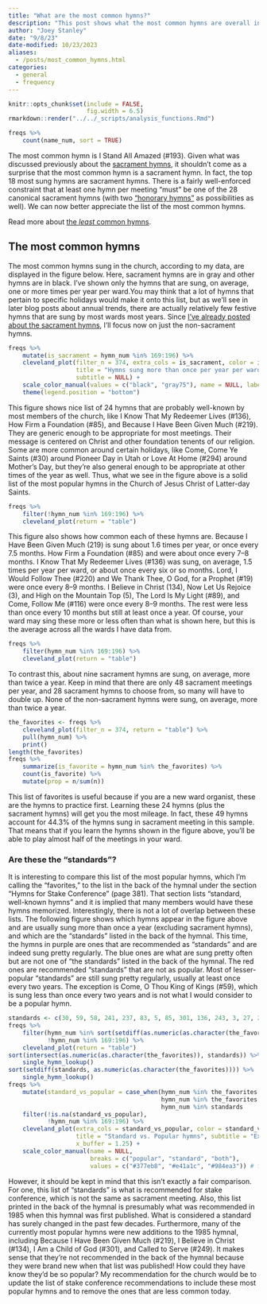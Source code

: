 ```yaml
---
title: "What are the most common hymns?"
description: "This post shows what the most common hymns are overall in LDS sacrament meetings."
author: "Joey Stanley"
date: "9/8/23"
date-modified: 10/23/2023
aliases: 
  - /posts/most_common_hymns.html
categories:
  - general
  - frequency
---
```


```r
knitr::opts_chunk$set(include = FALSE,
                      fig.width = 6.5)
rmarkdown::render("../../_scripts/analysis_functions.Rmd")
```

```r
freqs %>%
    count(name_num, sort = TRUE)
```


The most common hymn is <hymn>I Stand All Amazed (#193)</hymn>. Given what was discussed previously about the [sacrament hymns](/posts/sacrament), it shouldn't come as a surprise that the most common hymn is a sacrament hymn. In fact, the top 18 most sung hymns are sacrament hymns. There is a fairly well-enforced constraint that at least one hymn per meeting "must" be one of the 28 canonical sacrament hymns (with two ["honorary hymns"](/posts/sacrament/index.html#non-sacrament-hymns) as possibilities as well). We can now better appreciate the list of the most common hymns.

:::callout-note

Read more about [the *least* common hymns](/posts/least-common-hymns). 

:::

## The most common hymns

The most common hymns sung in the church, according to my data, are displayed in the figure below. Here, sacrament hymns are in gray and other hymns are in black. I've shown only the hymns that are sung, on average, one or more times per year per ward.[You may think that a lot of hymns that pertain to specific holidays would make it onto this list, but as we'll see in later blog posts about annual trends, there are actually relatively few festive hymns that are sung by most wards most years.]{.aside} Since [I've already posted about the sacrament hymns](/posts/sacrament), I'll focus now on just the non-sacrament hymns.

```r
freqs %>%
    mutate(is_sacrament = hymn_num %in% 169:196) %>%
    cleveland_plot(filter_n = 374, extra_cols = is_sacrament, color = is_sacrament, base_size = 10,
                   title = "Hymns sung more than once per year per ward, on average",
                   subtitle = NULL) + 
    scale_color_manual(values = c("black", "gray75"), name = NULL, labels = c("Non-sacrament hymn", "Sacrament hymn")) + 
    theme(legend.position = "bottom")
```


This figure shows nice list of 24 hymns that are probably well-known by most members of the church, like <hymn>I Know That My Redeemer Lives (#136)</hymn>, <hymn>How Firm a Foundation (#85)</hymn>, and <hymn>Because I Have Been Given Much (#219)</hymn>. They are generic enough to be appropriate for most meetings. Their message is centered on Christ and other foundation tenents of our religion. Some are more common around certain holidays, like <hymn>Come, Come Ye Saints (#30)</hymn> around Pioneer Day in Utah or <hymn>Love At Home (#294)</hymn> around Mother's Day, but they're also general enough to be appropriate at other times of the year as well. Thus, what we see in the figure above is a solid list of the most popular hymns in the Church of Jesus Christ of Latter-day Saints.

```r
freqs %>%
    filter(!hymn_num %in% 169:196) %>%
    cleveland_plot(return = "table")
```


This figure also shows how common each of these hymns are. <hymn>Because I Have Been Given Much (219)</hymn> is sung about 1.6 times per year, or once every 7.5 months. <hymn>How Firm a Foundation (#85)</hymn> and  were about once every 7--8 months. <hymn>I Know That My Redeemer Lives (#136)</hymn> was sung, on average, 1.5 times per year per ward, or about once every six or so months. <hymn>Lord, I Would Follow Thee (#220)</hymn> and <hymn>We Thank Thee, O God, for a Prophet (#19)</hymn> were once every 8--9 months. <hymn>I Believe in Christ (134)</hymn>, <hymn>Now Let Us Rejoice (3)</hymn>, and <hymn>High on the Mountain Top (5)</hymn>, <hymn>The Lord Is My Light (#89)</hymn>, and <hymn>Come, Follow Me (#116)</hymn> were once every 8--9 months. The rest were less than once every 10 months but still at least once a year. Of course, your ward may sing these more or less often than what is shown here, but this is the average across all the wards I have data from.

```r
freqs %>%
    filter(hymn_num %in% 169:196) %>%
    cleveland_plot(return = "table")
```

To contrast this, about nine sacrament hymns are sung, on average, more than twice a year. Keep in mind that there are only 48 sacrament meetings per year, and 28 sacrament hymns to choose from, so many will have to double up. None of the non-sacrament hymns were sung, on average, more than twice a year.

```r
the_favorites <- freqs %>%
    cleveland_plot(filter_n = 374, return = "table") %>%
    pull(hymn_num) %>%
    print()
length(the_favorites)
freqs %>%
    summarize(is_favorite = hymn_num %in% the_favorites) %>%
    count(is_favorite) %>%
    mutate(prop = n/sum(n))
```


This list of favorites is useful because if you are a new ward organist, these are the hymns to practice first. Learning these 24 hymns (plus the sacrament hymns) will get you the most mileage. In fact, these 49 hymns account for 44.3% of the hymns sung in sacrament meeting in this sample. That means that if you learn the hymns shown in the figure above, you'll be able to play almost half of the meetings in your ward.

### Are these the "standards"?

It is interesting to compare this list of the most popular hymns, which I'm calling the "favorites," to the list in the back of the hymnal under the section "Hymns for Stake Conference" (page 381). That section lists "standard, well-known hymns" and it is implied that many members would have these hymns memorized. Interestingly, there is not a lot of overlap between these lists. The following figure shows which hymns appear in the figure above and are usually sung more than once a year (excluding sacrament hymns), and which are the "standards" listed in the back of the hymnal. This time, the hymns in purple are ones that are recommended as "standards" and are indeed sung pretty regularly. The blue ones are what are sung pretty often but are not one of "the standards" listed in the back of the hymnal. The red ones are recommended "standards" that are not as popular. Most of lesser-popular "standards" are still sung pretty regularly, usually at least once every two years. The exception is <hymn>Come, O Thou King of Kings (#59)</hymn>, which is sung less than once every two years and is not what I would consider to be a popular hymn.

```r
standards <- c(30, 59, 58, 241, 237, 83, 5, 85, 301, 136, 243, 3, 27, 252, 6, 147, 2, 19)
freqs %>%
    filter(hymn_num %in% sort(setdiff(as.numeric(as.character(the_favorites)), standards)),
           !hymn_num %in% 169:196) %>%
    cleveland_plot(return = "table")
sort(intersect(as.numeric(as.character(the_favorites)), standards)) %>%
    single_hymn_lookup()
sort(setdiff(standards, as.numeric(as.character(the_favorites)))) %>%
    single_hymn_lookup()
freqs %>%
    mutate(standard_vs_popular = case_when(hymn_num %in% the_favorites & hymn_num %in% standards ~ "both",
                                           hymn_num %in% the_favorites ~ "popular",
                                           hymn_num %in% standards     ~ "standard")) %>%
    filter(!is.na(standard_vs_popular),
           !hymn_num %in% 169:196) %>%
    cleveland_plot(extra_cols = standard_vs_popular, color = standard_vs_popular, 
                   title = "Standard vs. Popular hymns", subtitle = "Excluding sacrament hymns",
                   x_buffer = 1.25) + 
    scale_color_manual(name = NULL,
                       breaks = c("popular", "standard", "both"),
                       values = c("#377eb8", "#e41a1c", "#984ea3")) # from color brewer Set1
```

However, it should be kept in mind that this isn't exactly a fair comparison. For one, this list of "standards" is what is recommended for stake conference, which is not the same as sacrament meeting. Also, this list printed in the back of the hymnal is presumably what was recommended in 1985 when this hymnal was first published. What is considered a standard has surely changed in the past few decades. Furthermore, many of the currently most popular hymns were new additions to the 1985 hymnal, including <hymn>Because I Have Been Given Much (#219)</hymn>, <hymn>I Believe in Christ (#134)</hymn>, <hymn>I Am a Child of God (#301)</hymn>, and <hymn>Called to Serve (#249)</hymn>. It makes sense that they're not recommended in the back of the hymnal because they were brand new when that list was published! How could they have know they'd be so popular? My recommendation for the church would be to update the list of stake conference recommendations to include these most popular hymns and to remove the ones that are less common today.

